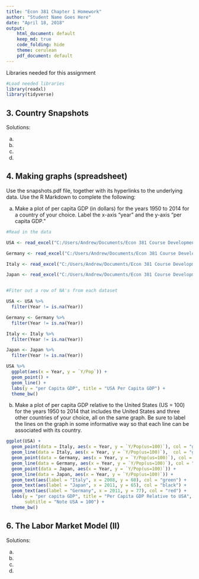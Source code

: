 ```yaml
---
title: "Econ 381 Chapter 1 Homework"
author: "Student Name Goes Here"
date: "April 18, 2018"
output: 
    html_document: default
    keep_md: true
    code_folding: hide
    theme: cerulean
    pdf_document: default
---
```



Libraries needed for this assignment
```r
#Load needed libraries
library(readxl)
library(tidyverse)
```



## 3. Country Snapshots

Solutions: 

(a)

(b)

(c)

(d)


## 4. Making graphs (spreadsheet)

Use the snapshots.pdf file, together with its hyperlinks to the underlying data. Use the R Markdown to complete the following:

(a) Make a plot of per capita GDP (in dollars) for the years 1950 to 2014 for a country of your choice. Label the x-axis "year" and the y-axis "per capita GDP."

```r
#Read in the data

USA <- read_excel("C:/Users/Andrew/Documents/Econ 381 Course Development/Chapter 1/USA.xls", skip = 9)

Germany <- read_excel("C:/Users/Andrew/Documents/Econ 381 Course Development/Chapter 1/DEU.xls", skip = 9)

Italy <- read_excel("C:/Users/Andrew/Documents/Econ 381 Course Development/Chapter 1/ITA.xls", skip = 9)

Japan <- read_excel("C:/Users/Andrew/Documents/Econ 381 Course Development/Chapter 1/JPN.xls", skip = 9)


#Fiter out a row of NA's from each dataset

USA <- USA %>% 
  filter(Year != is.na(Year))

Germany <- Germany %>% 
  filter(Year != is.na(Year))

Italy <- Italy %>% 
  filter(Year != is.na(Year))

Japan <- Japan %>% 
  filter(Year != is.na(Year))

USA %>% 
  ggplot(aes(x = Year, y = `Y/Pop`)) + 
  geom_point() + 
  geom_line() + 
  labs(y = "per Capita GDP", title = "USA Per Capita GDP") + 
  theme_bw()
```



(b) Make a plot of per capita GDP relative to the United States (US = 100) for the years 1950 to 2014 that includes the United States and three other countries of your choice, all on the same graph. Be sure to label the lines on the graph in some informative way so that each line can be associated with its country.

```r
ggplot(USA) + 
  geom_point(data = Italy, aes(x = Year, y = `Y/Pop(us=100)`), col = "green") + 
  geom_line(data = Italy, aes(x = Year, y = `Y/Pop(us=100)`),  col = "green") +
  geom_point(data = Germany, aes(x = Year, y = `Y/Pop(us=100)`), col = "red") + 
  geom_line(data = Germany, aes(x = Year, y = `Y/Pop(us=100)`), col = "red") + 
  geom_point(data = Japan, aes(x = Year, y = `Y/Pop(us=100)`)) + 
  geom_line(data = Japan, aes(x = Year, y = `Y/Pop(us=100)`)) +
  geom_text(aes(label = "Italy", x = 2008, y = 60), col = "green") +
  geom_text(aes(label = "Japan", x = 2011, y = 65), col = "black") +
  geom_text(aes(label = "Germany", x = 2011, y = 77), col = "red") +
  labs(y = "per capita GDP", title = "Per Capita GDP Relative to USA", 
       subtitle = "Note USA = 100") + 
  theme_bw()
```


## 6. The Labor Market Model (II)

Solutions:

(a)

(b)

(c)

(d)